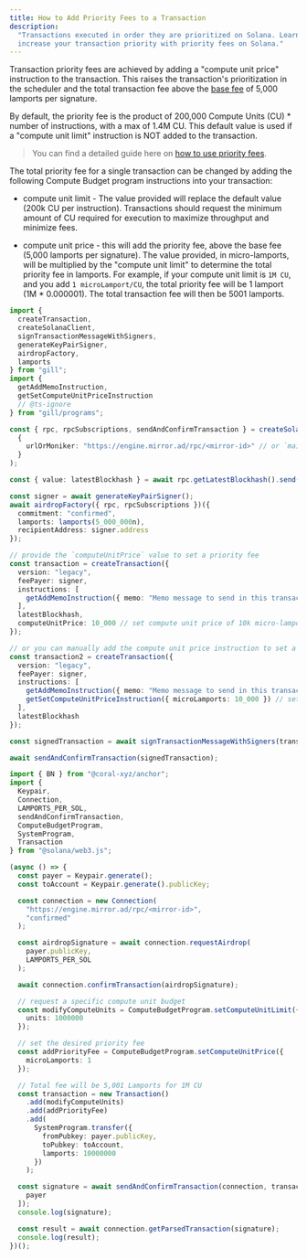```yaml
---
title: How to Add Priority Fees to a Transaction
description:
  "Transactions executed in order they are prioritized on Solana. Learn how to
  increase your transaction priority with priority fees on Solana."
---
```


Transaction priority fees are achieved by adding a "compute unit price"
instruction to the transaction. This raises the transaction's prioritization in
the scheduler and the total transaction fee above the
[base fee](/docs/core/fees#base-transaction-fee) of 5,000 lamports per
signature.

By default, the priority fee is the product of 200,000 Compute Units (CU) \*
number of instructions, with a max of 1.4M CU. This default value is used if a
"compute unit limit" instruction is NOT added to the transaction.

> You can find a detailed guide here on
> [how to use priority fees](/developers/guides/advanced/how-to-use-priority-fees).

The total priority fee for a single transaction can be changed by adding the
following Compute Budget program instructions into your transaction:

- compute unit limit - The value provided will replace the default value (200k
  CU per instruction). Transactions should request the minimum amount of CU
  required for execution to maximize throughput and minimize fees.

- compute unit price - this will add the priority fee, above the base fee (5,000
  lamports per signature). The value provided, in micro-lamports, will be
  multiplied by the "compute unit limit" to determine the total priority fee in
  lamports. For example, if your compute unit limit is `1M CU`, and you add
  `1 microLamport/CU`, the total priority fee will be 1 lamport (1M \*
  0.000001). The total transaction fee will then be 5001 lamports.

<CodeTabs flags="r">

```typescript !! title="gill"
import {
  createTransaction,
  createSolanaClient,
  signTransactionMessageWithSigners,
  generateKeyPairSigner,
  airdropFactory,
  lamports
} from "gill";
import {
  getAddMemoInstruction,
  getSetComputeUnitPriceInstruction
  // @ts-ignore
} from "gill/programs";

const { rpc, rpcSubscriptions, sendAndConfirmTransaction } = createSolanaClient(
  {
    urlOrMoniker: "https://engine.mirror.ad/rpc/<mirror-id>" // or `mainnet`, `localnet`, etc
  }
);

const { value: latestBlockhash } = await rpc.getLatestBlockhash().send();

const signer = await generateKeyPairSigner();
await airdropFactory({ rpc, rpcSubscriptions })({
  commitment: "confirmed",
  lamports: lamports(5_000_000n),
  recipientAddress: signer.address
});

// provide the `computeUnitPrice` value to set a priority fee
const transaction = createTransaction({
  version: "legacy",
  feePayer: signer,
  instructions: [
    getAddMemoInstruction({ memo: "Memo message to send in this transaction" })
  ],
  latestBlockhash,
  computeUnitPrice: 10_000 // set compute unit price of 10k micro-lamports per CU
});

// or you can manually add the compute unit price instruction to set a priority fee
const transaction2 = createTransaction({
  version: "legacy",
  feePayer: signer,
  instructions: [
    getAddMemoInstruction({ memo: "Memo message to send in this transaction" }),
    getSetComputeUnitPriceInstruction({ microLamports: 10_000 }) // set compute unit price of 10k micro-lamports per CU
  ],
  latestBlockhash
});

const signedTransaction = await signTransactionMessageWithSigners(transaction);

await sendAndConfirmTransaction(signedTransaction);
```

```typescript !! title="web3.js"
import { BN } from "@coral-xyz/anchor";
import {
  Keypair,
  Connection,
  LAMPORTS_PER_SOL,
  sendAndConfirmTransaction,
  ComputeBudgetProgram,
  SystemProgram,
  Transaction
} from "@solana/web3.js";

(async () => {
  const payer = Keypair.generate();
  const toAccount = Keypair.generate().publicKey;

  const connection = new Connection(
    "https://engine.mirror.ad/rpc/<mirror-id>",
    "confirmed"
  );

  const airdropSignature = await connection.requestAirdrop(
    payer.publicKey,
    LAMPORTS_PER_SOL
  );

  await connection.confirmTransaction(airdropSignature);

  // request a specific compute unit budget
  const modifyComputeUnits = ComputeBudgetProgram.setComputeUnitLimit({
    units: 1000000
  });

  // set the desired priority fee
  const addPriorityFee = ComputeBudgetProgram.setComputeUnitPrice({
    microLamports: 1
  });

  // Total fee will be 5,001 Lamports for 1M CU
  const transaction = new Transaction()
    .add(modifyComputeUnits)
    .add(addPriorityFee)
    .add(
      SystemProgram.transfer({
        fromPubkey: payer.publicKey,
        toPubkey: toAccount,
        lamports: 10000000
      })
    );

  const signature = await sendAndConfirmTransaction(connection, transaction, [
    payer
  ]);
  console.log(signature);

  const result = await connection.getParsedTransaction(signature);
  console.log(result);
})();
```

</CodeTabs>

